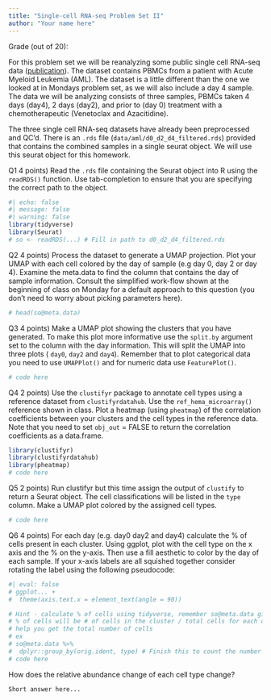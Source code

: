 ```yaml
---
title: "Single-cell RNA-seq Problem Set II"
author: "Your name here"
---
```


Grade (out of 20):

For this problem set we will be reanalyzing some public single cell RNA-seq data ([publication](https://doi.org/10.1038/s41591-018-0233-1)). The dataset contains PBMCs from a patient with Acute Myeloid Leukemia (AML). The dataset is a little different than the one we looked at in Mondays problem set, as we will also include a day 4 sample. The data we will be analyzing consists of three samples, PBMCs taken 4 days (day4), 2 days (day2), and prior to (day 0) treatment with a chemotherapeutic (Venetoclax and Azacitidine).

The three single cell RNA-seq datasets have already been preprocessed and QC'd. There is an `.rds` file (`data/aml/d0_d2_d4_filtered.rds`) provided that contains the combined samples in a single seurat object. We will use this seurat object for this homework. 

Q1 4 points) Read the `.rds` file containing the Seurat object into R using the `readRDS()` function. Use tab-completion to ensure that you are specifying the correct path to the object.    

```r
#| echo: false
#| message: false
#| warning: false
library(tidyverse)
library(Seurat)
# so <- readRDS(...) # Fill in path to d0_d2_d4_filtered.rds
```

Q2 4 points) Process the dataset to generate a UMAP projection. Plot your UMAP with each cell colored by the day of sample (e.g day 0, day 2 or day 4). Examine the meta.data to find the column that contains the day of sample information. Consult the simplified work-flow shown at the beginning of class on Monday for a default approach to this question (you don't need to worry about picking parameters here). 
  
```r
# head(so@meta.data)
```
  
Q3 4 points) Make a UMAP plot showing the clusters that you have generated. To make this plot more informative use the `split.by` argument set to the column with the day information. This will split the UMAP into three plots ( `day0`, `day2` and `day4`). Remember that to plot categorical data you need to use `UMAPPlot()` and for numeric data use `FeaturePlot()`.

```r
# code here
```

Q4 2 points) Use the `clustifyr` package to annotate cell types using a reference dataset from `clustifyrdatahub`. Use the `ref_hema_microarray()` reference shown in class. Plot a heatmap (using `pheatmap`) of the correlation coefficients between your clusters and the cell types in the reference data. Note that you need to set `obj_out` = FALSE to return the correlation coefficients as a data.frame. 

```r
library(clustifyr)
library(clustifyrdatahub)
library(pheatmap)
# code here
```

Q5 2 points) Run clustifyr but this time assign the output of `clustify` to return a Seurat object. The cell classifications will be listed in the `type` column. Make a UMAP plot colored by the assigned cell types.

```r
# code here
```

Q6 4 points) For each day (e.g. day0 day2 and day4) calculate the % of cells present in each cluster. Using ggplot, plot with the cell type on the x axis and the % on the y-axis. Then use a fill aesthetic to color by the day of each sample.  If your x-axis labels are all squished together consider rotating the label using the following pseudocode:

```r
#| eval: false
# ggplot... +
#  theme(axis.text.x = element_text(angle = 90))
```

```r
# Hint - calculate % of cells using tidyverse, remember so@meta.data gives a data frame
# % of cells will be # of cells in the cluster / total cells for each day. Summarize can
# help you get the total number of cells
# ex
# so@meta.data %>%
#  dplyr::group_by(orig.ident, type) # Finish this to count the number of cells
# code here
```

How does the relative abundance change of each cell type change?

    Short answer here...
